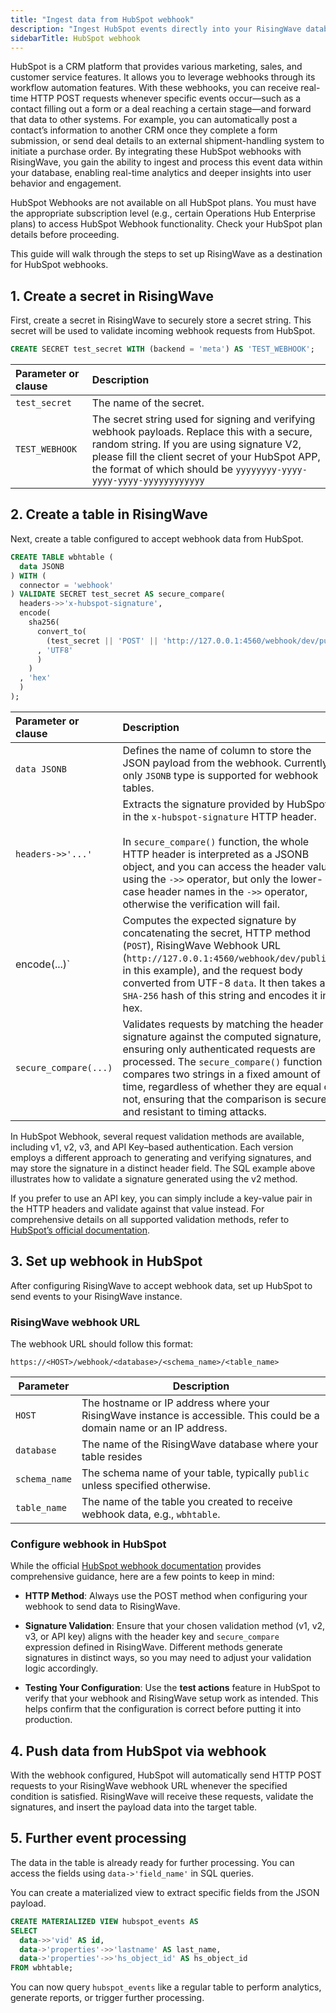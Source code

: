 ```yaml
---
title: "Ingest data from HubSpot webhook"
description: "Ingest HubSpot events directly into your RisingWave database for real-time processing and analytics."
sidebarTitle: HubSpot webhook
---
```


HubSpot is a CRM platform that provides various marketing, sales, and customer service features. It allows you to leverage webhooks through its workflow automation features. With these webhooks, you can receive real-time HTTP POST requests whenever specific events occur—such as a contact filling out a form or a deal reaching a certain stage—and forward that data to other systems. For example, you can automatically post a contact’s information to another CRM once they complete a form submission, or send deal details to an external shipment-handling system to initiate a purchase order. By integrating these HubSpot webhooks with RisingWave, you gain the ability to ingest and process this event data within your database, enabling real-time analytics and deeper insights into user behavior and engagement.

HubSpot Webhooks are not available on all HubSpot plans. You must have the appropriate subscription level (e.g., certain Operations Hub Enterprise plans) to access HubSpot Webhook functionality. Check your HubSpot plan details before proceeding.

This guide will walk through the steps to set up RisingWave as a destination for HubSpot webhooks.

## 1. Create a secret in RisingWave

First, create a secret in RisingWave to securely store a secret string. This secret will be used to validate incoming webhook requests from HubSpot.

```sql
CREATE SECRET test_secret WITH (backend = 'meta') AS 'TEST_WEBHOOK';
```

| Parameter or clause | Description |
| :--------- | :-----------|
|`test_secret`| The name of the secret.|
| `TEST_WEBHOOK`| The secret string used for signing and verifying webhook payloads. Replace this with a secure, random string. If you are using signature V2, please fill the client secret of your HubSpot APP, the format of which should be `yyyyyyyy-yyyy-yyyy-yyyy-yyyyyyyyyyyy` |

## 2. Create a table in RisingWave

Next, create a table configured to accept webhook data from HubSpot.

```sql
CREATE TABLE wbhtable (
  data JSONB
) WITH (
  connector = 'webhook'
) VALIDATE SECRET test_secret AS secure_compare(
  headers->>'x-hubspot-signature',
  encode(
    sha256(
      convert_to(
        (test_secret || 'POST' || 'http://127.0.0.1:4560/webhook/dev/public/' || convert_from(data, 'utf8'))
      , 'UTF8'
      )
    ) 
  , 'hex'
  )
);
```

| Parameter or clause | Description |
| :--------- | :-----------|
| `data JSONB` | Defines the name of column to store the JSON payload from the webhook. Currently, only `JSONB` type is supported for webhook tables. |
| `headers->>'...'` | Extracts the signature provided by HubSpot in the `x-hubspot-signature` HTTP header. <br/> <br/> In `secure_compare()` function, the whole HTTP header is interpreted as a JSONB object, and you can access the header value using the `->>` operator, but only the lower-case header names in the `->>` operator, otherwise the verification will fail. |
| encode(...)` | Computes the expected signature by concatenating the secret, HTTP method (`POST`), RisingWave Webhook URL (`http://127.0.0.1:4560/webhook/dev/public/` in this example), and the request body converted from UTF-8 `data`. It then takes a `SHA-256` hash of this string and encodes it in hex. |
| `secure_compare(...)` | Validates requests by matching the header signature against the computed signature, ensuring only authenticated requests are processed. The `secure_compare()` function compares two strings in a fixed amount of time, regardless of whether they are equal or not, ensuring that the comparison is secure and resistant to timing attacks. |

In HubSpot Webhook, several request validation methods are available, including v1, v2, v3, and API Key–based authentication. Each version employs a different approach to generating and verifying signatures, and may store the signature in a distinct header field. The SQL example above illustrates how to validate a signature generated using the v2 method.

If you prefer to use an API key, you can simply include a key-value pair in the HTTP headers and validate against that value instead. For comprehensive details on all supported validation methods, refer to [HubSpot’s official documentation](https://developers.hubspot.com/beta-docs/guides/apps/authentication/validating-requests).

## 3. Set up webhook in HubSpot

After configuring RisingWave to accept webhook data, set up HubSpot to send events to your RisingWave instance.

### RisingWave webhook URL

The webhook URL should follow this format:
```
https://<HOST>/webhook/<database>/<schema_name>/<table_name>
```

| Parameter | Description |
|-----------|-------------|
| `HOST` | The hostname or IP address where your RisingWave instance is accessible. This could be a domain name or an IP address. |
| `database` | The name of the RisingWave database where your table resides |
| `schema_name` | The schema name of your table, typically `public` unless specified otherwise. |
| `table_name` | The name of the table you created to receive webhook data, e.g., `wbhtable`. |


### Configure webhook in HubSpot

While the official [HubSpot webhook documentation](https://knowledge.hubspot.com/workflows/how-do-i-use-webhooks-with-hubspot-workflows) provides comprehensive guidance, here are a few points to keep in mind:

- **HTTP Method**: Always use the POST method when configuring your webhook to send data to RisingWave.

- **Signature Validation**: Ensure that your chosen validation method (v1, v2, v3, or API key) aligns with the header key and `secure_compare` expression defined in RisingWave. Different methods generate signatures in distinct ways, so you may need to adjust your validation logic accordingly.

- **Testing Your Configuration**: Use the **test actions** feature in HubSpot to verify that your webhook and RisingWave setup work as intended. This helps confirm that the configuration is correct before putting it into production.

## 4. Push data from HubSpot via webhook

With the webhook configured, HubSpot will automatically send HTTP POST requests to your RisingWave webhook URL whenever the specified condition is satisfied. RisingWave will receive these requests, validate the signatures, and insert the payload data into the target table.

## 5. Further event processing

The data in the table is already ready for further processing. You can access the fields using `data->'field_name'` in SQL queries.

You can create a materialized view to extract specific fields from the JSON payload.

```sql
CREATE MATERIALIZED VIEW hubspot_events AS
SELECT
  data->>'vid' AS id,
  data->'properties'->>'lastname' AS last_name,
  data->'properties'->>'hs_object_id' AS hs_object_id
FROM wbhtable;
```

You can now query `hubspot_events` like a regular table to perform analytics, generate reports, or trigger further processing.